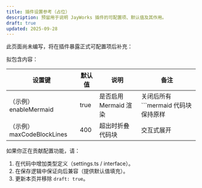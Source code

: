 ```yaml
---
title: 插件设置参考（占位）
description: 预留用于说明 JayWorks 插件的可配置项、默认值及其作用。
draft: true
updated: 2025-09-28
---
```


此页面尚未编写，将在插件暴露正式可配置项后补充：

拟包含内容：

| 设置键 | 默认值 | 说明 | 备注 |
| ------ | ------ | ---- | ---- |
| （示例）enableMermaid | true | 是否启用 Mermaid 渲染 | 关闭后所有 ```mermaid 代码块保持原样 |
| （示例）maxCodeBlockLines | 400 | 超出时折叠代码块 | 交互式展开 | 

如果你正在贡献配置功能，请：
1. 在代码中增加类型定义（settings.ts / interface）。
2. 在保存逻辑中保证向后兼容（提供默认值填充）。
3. 更新本页并移除 `draft: true`。
